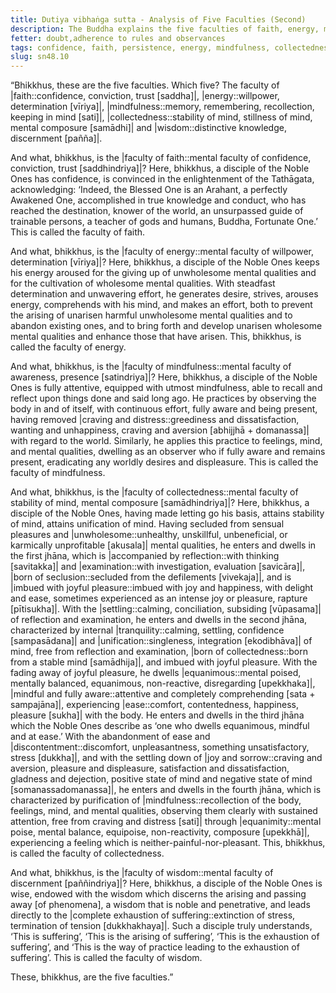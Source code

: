 ```yaml
---
title: Dutiya vibhaṅga sutta - Analysis of Five Faculties (Second)
description: The Buddha explains the five faculties of faith, energy, mindfulness, collectedness, and wisdom.
fetter: doubt,adherence to rules and observances
tags: confidence, faith, persistence, energy, mindfulness, collectedness, wisdom, faculties, sn, sn45-56, sn48
slug: sn48.10
---
```


“Bhikkhus, these are the five faculties. Which five? The faculty of |faith::confidence, conviction, trust [saddha]|, |energy::willpower, determination [vīriya]|, |mindfulness::memory, remembering, recollection, keeping in mind [sati]|, |collectedness::stability of mind, stillness of mind, mental composure [samādhi]| and |wisdom::distinctive knowledge, discernment [pañña]|.

And what, bhikkhus, is the |faculty of faith::mental faculty of confidence, conviction, trust [saddhindriya]|? Here, bhikkhus, a disciple of the Noble Ones has confidence, is convinced in the enlightenment of the Tathāgata, acknowledging: ‘Indeed, the Blessed One is an Arahant, a perfectly Awakened One, accomplished in true knowledge and conduct, who has reached the destination, knower of the world, an unsurpassed guide of trainable persons, a teacher of gods and humans, Buddha, Fortunate One.’ This is called the faculty of faith.

And what, bhikkhus, is the |faculty of energy::mental faculty of willpower, determination [vīriya]|? Here, bhikkhus, a disciple of the Noble Ones keeps his energy aroused for the giving up of unwholesome mental qualities and for the cultivation of wholesome mental qualities. With steadfast determination and unwavering effort, he generates desire, strives, arouses energy, comprehends with his mind, and makes an effort, both to prevent the arising of unarisen harmful unwholesome mental qualities and to abandon existing ones, and to bring forth and develop unarisen wholesome mental qualities and enhance those that have arisen. This, bhikkhus, is called the faculty of energy.

And what, bhikkhus, is the |faculty of mindfulness::mental faculty of awareness, presence [satindriya]|? Here, bhikkhus, a disciple of the Noble Ones is fully attentive, equipped with utmost mindfulness, able to recall and reflect upon things done and said long ago. He practices by observing the body in and of itself, with continuous effort, fully aware and being present, having removed |craving and distress::greediness and dissatisfaction, wanting and unhappiness, craving and aversion [abhijjhā + domanassa]| with regard to the world. Similarly, he applies this practice to feelings, mind, and mental qualities, dwelling as an observer who if fully aware and remains present, eradicating any worldly desires and displeasure. This is called the faculty of mindfulness.

And what, bhikkhus, is the |faculty of collectedness::mental faculty of stability of mind, mental composure [samādhindriya]|? Here, bhikkhus, a disciple of the Noble Ones, having made letting go his basis, attains stability of mind, attains unification of mind. Having secluded from sensual pleasures and |unwholesome::unhealthy, unskillful, unbeneficial, or karmically unprofitable [akusala]| mental qualities, he enters and dwells in the first jhāna, which is |accompanied by reflection::with thinking [savitakka]| and |examination::with investigation, evaluation [savicāra]|, |born of seclusion::secluded from the defilements [vivekaja]|, and is |imbued with joyful pleasure::imbued with joy and happiness, with delight and ease, sometimes experienced as an intense joy or pleasure, rapture [pītisukha]|. With the |settling::calming, conciliation, subsiding [vūpasama]| of reflection and examination, he enters and dwells in the second jhāna, characterized by internal |tranquility::calming, settling, confidence [sampasādana]| and |unification::singleness, integration [ekodibhāva]| of mind, free from reflection and examination, |born of collectedness::born from a stable mind [samādhija]|, and imbued with joyful pleasure. With the fading away of joyful pleasure, he dwells |equanimous::mental poised, mentally balanced, equanimous, non-reactive, disregarding [upekkhaka]|, |mindful and fully aware::attentive and completely comprehending [sata + sampajāna]|, experiencing |ease::comfort, contentedness, happiness, pleasure [sukha]| with the body. He enters and dwells in the third jhāna which the Noble Ones describe as ‘one who dwells equanimous, mindful and at ease.’ With the abandonment of ease and |discontentment::discomfort, unpleasantness, something unsatisfactory, stress [dukkha]|, and with the settling down of |joy and sorrow::craving and aversion, pleasure and displeasure, satisfaction and dissatisfaction, gladness and dejection, positive state of mind and negative state of mind [somanassadomanassa]|, he enters and dwells in the fourth jhāna, which is characterized by purification of |mindfulness::recollection of the body, feelings, mind, and mental qualities, observing them clearly with sustained attention, free from craving and distress [sati]| through |equanimity::mental poise, mental balance, equipoise, non-reactivity, composure [upekkhā]|, experiencing a feeling which is neither-painful-nor-pleasant. This, bhikkhus, is called the faculty of collectedness.

And what, bhikkhus, is the |faculty of wisdom::mental faculty of discernment [paññindriya]|? Here, bhikkhus, a disciple of the Noble Ones is wise, endowed with the wisdom which discerns the arising and passing away [of phenomena], a wisdom that is noble and penetrative, and leads directly to the |complete exhaustion of suffering::extinction of stress, termination of tension [dukkhakhaya]|. Such a disciple truly understands, ‘This is suffering’, ‘This is the arising of suffering’, ‘This is the exhaustion of suffering’, and ‘This is the way of practice leading to the exhaustion of suffering’. This is called the faculty of wisdom.

These, bhikkhus, are the five faculties.”